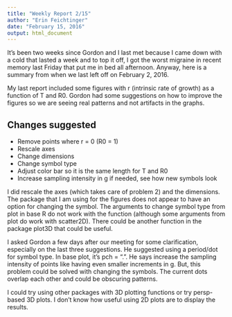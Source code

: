 ```yaml
---
title: "Weekly Report 2/15"
author: "Erin Feichtinger"
date: "February 15, 2016"
output: html_document
---
```


It's been two weeks since Gordon and I last met because I came down with a cold that lasted a week and to top it off, I got the worst migraine in recent memory last Friday that put me in bed all afternoon. Anyway, here is a summary from when we last left off on February 2, 2016. 

My last report included some figures with r (intrinsic rate of growth) as a function of T and R0. Gordon had some suggestions on how to improve the figures so we are seeing real patterns and not artifacts in the graphs.  

## Changes suggested 
* Remove points where r = 0 (R0 = 1)
* Rescale axes
* Change dimensions
* Change symbol type
* Adjust color bar so it is the same length for T and R0
* Increase sampling intensity in g if needed, see how new symbols look  

I did rescale the axes (which takes care of problem 2) and the dimensions. The package that I am using for the figures does not appear to have an option for changing the symbol. The arguments to change symbol type from plot in base R do not work with the function (although some arguments from plot do work with scatter2D). There could be another function in the package plot3D that could be useful.  

I asked Gordon a few days after our meeting for some clarification, especially on the last three suggestions. He suggested using a period/dot for symbol type. In base plot, it's pch = ".". He says increase the sampling intensity of points like having even smaller increments in g. But, this problem could be solved with changing the symbols. The current dots overlap each other and could be obscuring patterns. 

I could try using other packages with 3D plotting functions or try persp-based 3D plots. I don't know how useful using 2D plots are to display the results. 



